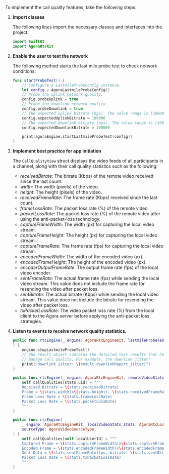 
To implement the call quality features, take the following steps:

1. **Import <Vpd k="SDK" /> classes**

    The following lines import the necessary <Vg k="VSDK" /> classes and interfaces into the project:

    ```swift
    import SwiftUI
    import AgoraRtcKit
    ```

1. **Enable the user to test the network**

    The following method starts the last mile probe test to check network conditions:

    ```swift
    func startProbeTest() {
        // Configure a LastmileProbeConfig instance.
        let config = AgoraLastmileProbeConfig()
        // Probe the uplink network quality.
        config.probeUplink = true
        // Probe the downlink network quality.
        config.probeDownlink = true
        // The expected uplink bitrate (bps). The value range is [100000,5000000].
        config.expectedUplinkBitrate = 100000
        // The expected downlink bitrate (bps). The value range is [100000,5000000].
        config.expectedDownlinkBitrate = 100000

        print(agoraEngine.startLastmileProbeTest(config))
    }
    ```

1. **Implement best practice for app initiation**

    The `CallQualityView` struct displays the video feeds of all participants in a channel, along with their call quality statistics such as the following:

    * _receivedBitrate_: The bitrate (Kbps) of the remote video received since the last count.
    * _width_: The width (pixels) of the video.
    * _height_: The height (pixels) of the video.
    * _receivedFrameRate_: The frame rate (Kbps) received since the last count.
    * _frameLossRate_: The packet loss rate (%) of the remote video.
    * _packetLossRate_: The packet loss rate (%) of the remote video after using the anti-packet-loss technology.
    * _captureFrameWidth_: The width (px) for capturing the local video stream.
    * _captureFrameHeight_: The height (px) for capturing the local video stream.
    * _captureFrameRate_: The frame rate (fps) for capturing the local video stream.
    * _encodedFrameWidth_: The width of the encoded video (px).
    * _encodedFrameHeight_: The height of the encoded video (px).
    * _encoderOutputFrameRate_: The output frame rate (fps) of the local video encoder.
    * _sentFrameRate_: The actual frame rate (fps) while sending the local video stream. This value does not include the frame rate for resending the video after packet loss.
    * _sentBitrate_: The actual bitrate (Kbps) while sending the local video stream. This value does not include the bitrate for resending the video after packet loss.
    * _txPacketLossRate_: The video packet loss rate (%) from the local client to the Agora server before applying the anti-packet loss strategies.

    <ImplCallQualityView />

1. **Listen to <Vg k="ENGINE" /> events to receive network quality statistics.**

    ```swift
    public func rtcEngine(_ engine: AgoraRtcEngineKit, lastmileProbeTest result: AgoraLastmileProbeResult
    ) {
        engine.stopLastmileProbeTest()
        // The result object contains the detailed test results that help you
        // manage call quality. For example, the downlink jitter"
        print("downlink jitter: \(result.downlinkReport.jitter)")
    }

    public func rtcEngine(_ engine: AgoraRtcEngineKit, remoteVideoStats stats: AgoraRtcRemoteVideoStats) {
        self.callQualities[stats.uid] = """
        Received Bitrate = \(stats.receivedBitrate)
        Frame = \(stats.width)x\(stats.height), \(stats.receivedFrameRate)fps
        Frame Loss Rate = \(stats.frameLossRate)
        Packet Loss Rate = \(stats.packetLossRate)
        """
    }

    public func rtcEngine(
        _ engine: AgoraRtcEngineKit, localVideoStats stats: AgoraRtcLocalVideoStats,
        sourceType: AgoraVideoSourceType
    ) {
        self.callQualities[self.localUserId] = """
        Captured Frame = \(stats.captureFrameWidth)x\(stats.captureFrameHeight), \(stats.captureFrameRate)fps
        Encoded Frame = \(stats.encodedFrameWidth)x\(stats.encodedFrameHeight), \(stats.encoderOutputFrameRate)fps
        Sent Data = \(stats.sentFrameRate)fps, bitrate: \(stats.sentBitrate)
        Packet Loss Rate = \(stats.txPacketLossRate)
        """
    }
    ```
